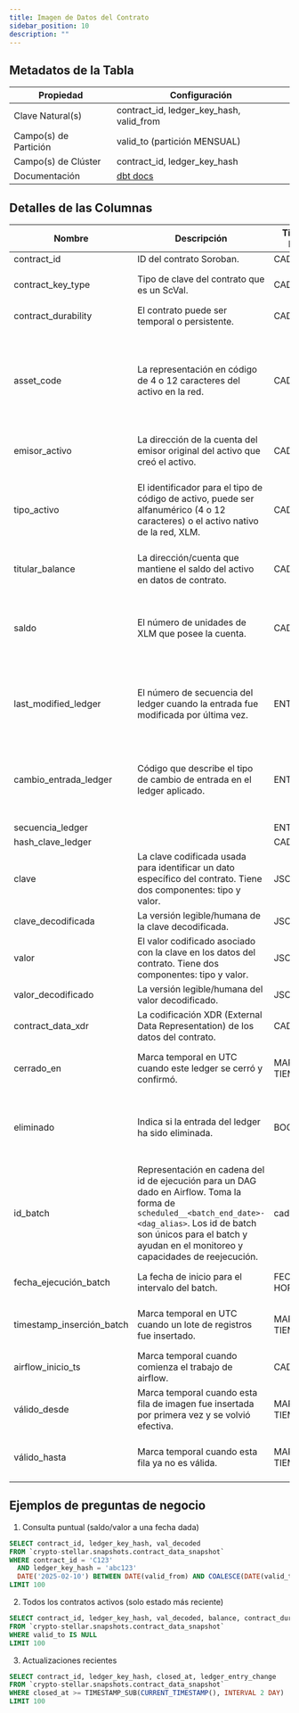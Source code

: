 ```yaml
---
title: Imagen de Datos del Contrato
sidebar_position: 10
description: ""
---
```


<div className="scoped-data-dictionary-table">

## Metadatos de la Tabla

| Propiedad             | Configuración                                                                                        |
| --------------------- | ---------------------------------------------------------------------------------------------------- |
| Clave Natural(s)      | contract_id, ledger_key_hash, valid_from                                                             |
| Campo(s) de Partición | valid_to (partición MENSUAL)                                                                         |
| Campo(s) de Clúster   | contract_id, ledger_key_hash                                                                         |
| Documentación         | [dbt docs](http://www.stellar-dbt-docs.com/#!/model/model.stellar_dbt_public.contract_data_snapshot) |

## Detalles de las Columnas

| Nombre                    | Descripción                                                                                                                                                                                                                           | Tipo de Dato    | Valores del Dominio                                                                                                                                                                            | ¿Requerido? | Notas                                                                                                                           |
| ------------------------- | ------------------------------------------------------------------------------------------------------------------------------------------------------------------------------------------------------------------------------------- | --------------- | ---------------------------------------------------------------------------------------------------------------------------------------------------------------------------------------------- | ----------- | ------------------------------------------------------------------------------------------------------------------------------- |
| contract_id               | ID del contrato Soroban.                                                                                                                                                                                                              | CADENA          |                                                                                                                                                                                                | Sí          |                                                                                                                                 |
| contract_key_type         | Tipo de clave del contrato que es un ScVal.                                                                                                                                                                                           | CADENA          | ScValTypeScvContractInstance, ScValTypeScvLedgerKeyContractInstance, ScValTypeScvLedgerKeyNonce                                                                                                | No          |                                                                                                                                 |
| contract_durability       | El contrato puede ser temporal o persistente.                                                                                                                                                                                         | CADENA          |                                                                                                                                                                                                | No          |                                                                                                                                 |
| asset_code                | La representación en código de 4 o 12 caracteres del activo en la red.                                                                                                                                                                | CADENA          |                                                                                                                                                                                                | No          | Los códigos de activos no garantizan unicidad. La combinación de código de activo, emisor y tipo representa un activo distinto. |
| emisor_activo             | La dirección de la cuenta del emisor original del activo que creó el activo.                                                                                                                                                          | CADENA          |                                                                                                                                                                                                | No          |                                                                                                                                 |
| tipo_activo               | El identificador para el tipo de código de activo, puede ser alfanumérico (4 o 12 caracteres) o el activo nativo de la red, XLM.                                                                                                      | CADENA          | nativo, alfanum4, alfanum12                                                                                                                                                                    | No          | XLM es el activo nativo. XLM no tiene código de activo ni emisor y se muestra con tipo de activo = 'nativo'.                    |
| titular_balance           | La dirección/cuenta que mantiene el saldo del activo en datos de contrato.                                                                                                                                                            | CADENA          |                                                                                                                                                                                                | No          |                                                                                                                                 |
| saldo                     | El número de unidades de XLM que posee la cuenta.                                                                                                                                                                                     | CADENA          |                                                                                                                                                                                                | No          | La tabla `accounts` solo reporta saldos para XLM. Cualquier otra clase de activo se reporta en `trust_lines`.                   |
| last_modified_ledger      | El número de secuencia del ledger cuando la entrada fue modificada por última vez.                                                                                                                                                    | ENTERO          |                                                                                                                                                                                                | Sí          | Clave Natural. Campo de Clúster. La eliminación no cuenta como modificación.                                                    |
| cambio_entrada_ledger     | Código que describe el tipo de cambio de entrada en el ledger aplicado.                                                                                                                                                               | ENTERO          | <ul><li>0 - Entrada de Ledger Creada</li><li>1 - Entrada de Ledger Actualizada</li><li>2 - Entrada de Ledger Eliminada</li><li>3 - Estado de Entrada de Ledger (valor de la entrada)</li></ul> | Sí          | No todas las entradas pueden ser actualizadas. Actualizaciones no válidas para saldos reclamables.                              |
| secuencia_ledger          |                                                                                                                                                                                                                                       | ENTERO          |                                                                                                                                                                                                | Sí          |                                                                                                                                 |
| hash_clave_ledger         |                                                                                                                                                                                                                                       | CADENA          |                                                                                                                                                                                                | Sí          |                                                                                                                                 |
| clave                     | La clave codificada usada para identificar un dato específico del contrato. Tiene dos componentes: tipo y valor.                                                                                                                      | JSON            |                                                                                                                                                                                                | No          |                                                                                                                                 |
| clave_decodificada        | La versión legible/humana de la clave decodificada.                                                                                                                                                                                   | JSON            |                                                                                                                                                                                                | No          |                                                                                                                                 |
| valor                     | El valor codificado asociado con la clave en los datos del contrato. Tiene dos componentes: tipo y valor.                                                                                                                             | JSON            |                                                                                                                                                                                                | No          |                                                                                                                                 |
| valor_decodificado        | La versión legible/humana del valor decodificado.                                                                                                                                                                                     | JSON            |                                                                                                                                                                                                | No          |                                                                                                                                 |
| contract_data_xdr         | La codificación XDR (External Data Representation) de los datos del contrato.                                                                                                                                                         | CADENA          |                                                                                                                                                                                                | No          | XDR asegura interoperabilidad entre sistemas.                                                                                   |
| cerrado_en                | Marca temporal en UTC cuando este ledger se cerró y confirmó.                                                                                                                                                                         | MARCA DE TIEMPO |                                                                                                                                                                                                | Sí          | Los ledgers se cierran aproximadamente cada 5 segundos.                                                                         |
| eliminado                 | Indica si la entrada del ledger ha sido eliminada.                                                                                                                                                                                    | BOOLEANO        |                                                                                                                                                                                                | Sí          | Una vez eliminada, no puede recuperarse. Se mantiene el historial.                                                              |
| id_batch                  | Representación en cadena del id de ejecución para un DAG dado en Airflow. Toma la forma de `scheduled__<batch_end_date>-<dag_alias>`. Los id de batch son únicos para el batch y ayudan en el monitoreo y capacidades de reejecución. | cadena          |                                                                                                                                                                                                | Sí          |                                                                                                                                 |
| fecha_ejecución_batch     | La fecha de inicio para el intervalo del batch.                                                                                                                                                                                       | FECHA Y HORA    |                                                                                                                                                                                                | Sí          | Representa cerrado_en para un ledger.                                                                                           |
| timestamp_inserción_batch | Marca temporal en UTC cuando un lote de registros fue insertado.                                                                                                                                                                      | MARCA DE TIEMPO |                                                                                                                                                                                                | Sí          | Para propósitos de ingeniería de datos, no para análisis ad hoc.                                                                |
| airflow_inicio_ts         | Marca temporal cuando comienza el trabajo de airflow.                                                                                                                                                                                 | CADENA          |                                                                                                                                                                                                | No          | Se usa para detectar trabajos de relleno.                                                                                       |
| válido_desde              | Marca temporal cuando esta fila de imagen fue insertada por primera vez y se volvió efectiva.                                                                                                                                         | MARCA DE TIEMPO |                                                                                                                                                                                                | Sí          | Rastrea cambios a través del tiempo.                                                                                            |
| válido_hasta              | Marca temporal cuando esta fila ya no es válida.                                                                                                                                                                                      | MARCA DE TIEMPO |                                                                                                                                                                                                | No          | Si es nulo, la configuración está actualmente activa.                                                                           |

## Ejemplos de preguntas de negocio

1. Consulta puntual (saldo/valor a una fecha dada)

```sql
SELECT contract_id, ledger_key_hash, val_decoded
FROM `crypto-stellar.snapshots.contract_data_snapshot`
WHERE contract_id = 'C123'
  AND ledger_key_hash = 'abc123'
  DATE('2025-02-10') BETWEEN DATE(valid_from) AND COALESCE(DATE(valid_to), '9999-12-31')
LIMIT 100
```

2. Todos los contratos activos (solo estado más reciente)

```sql
SELECT contract_id, ledger_key_hash, val_decoded, balance, contract_durability
FROM `crypto-stellar.snapshots.contract_data_snapshot`
WHERE valid_to IS NULL
LIMIT 100
```

3. Actualizaciones recientes

```sql
SELECT contract_id, ledger_key_hash, closed_at, ledger_entry_change
FROM `crypto-stellar.snapshots.contract_data_snapshot`
WHERE closed_at >= TIMESTAMP_SUB(CURRENT_TIMESTAMP(), INTERVAL 2 DAY)
LIMIT 100
```

</div>
